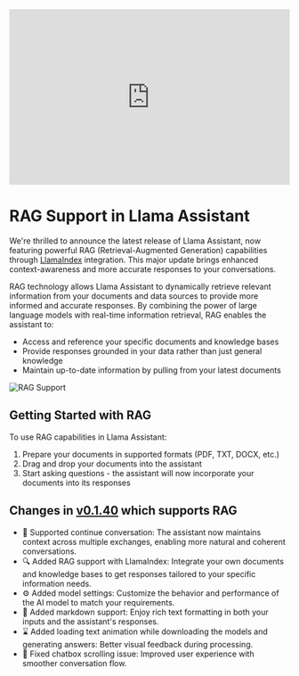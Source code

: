 <iframe
  width="100%"
  height="315"
  src="https://www.youtube.com/embed/tYSUqcwbgV0"
  title="RAG Support in Llama Assistant"
  frameborder="0"
  allow="accelerometer; autoplay; clipboard-write; encrypted-media; gyroscope; picture-in-picture"
  allowfullscreen
></iframe>

# RAG Support in Llama Assistant

We're thrilled to announce the latest release of Llama Assistant, now featuring powerful RAG (Retrieval-Augmented Generation) capabilities through [LlamaIndex](https://www.llamaindex.ai/) integration. This major update brings enhanced context-awareness and more accurate responses to your conversations.

RAG technology allows Llama Assistant to dynamically retrieve relevant information from your documents and data sources to provide more informed and accurate responses. By combining the power of large language models with real-time information retrieval, RAG enables the assistant to:

- Access and reference your specific documents and knowledge bases
- Provide responses grounded in your data rather than just general knowledge
- Maintain up-to-date information by pulling from your latest documents

![RAG Support](/rag.png)

## Getting Started with RAG

To use RAG capabilities in Llama Assistant:

1. Prepare your documents in supported formats (PDF, TXT, DOCX, etc.)
2. Drag and drop your documents into the assistant
3. Start asking questions - the assistant will now incorporate your documents into its responses

## Changes in [v0.1.40](https://github.com/nrl-ai/llama-assistant/releases/tag/v0.1.40) which supports RAG

- 💬 Supported continue conversation: The assistant now maintains context across multiple exchanges, enabling more natural and coherent conversations.
- 🔍 Added RAG support with LlamaIndex: Integrate your own documents and knowledge bases to get responses tailored to your specific information needs.
- ⚙️ Added model settings: Customize the behavior and performance of the AI model to match your requirements.
- 📝 Added markdown support: Enjoy rich text formatting in both your inputs and the assistant's responses.
- ⌛ Added loading text animation while downloading the models and generating answers: Better visual feedback during processing.
- 🔄 Fixed chatbox scrolling issue: Improved user experience with smoother conversation flow.
